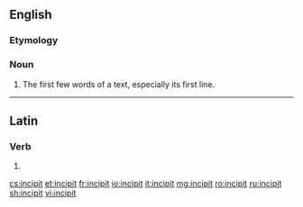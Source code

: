 ==English==
{{wikipedia}}

===Etymology===
{{etyl|la|en}} {{term|incipit|lang=la||it begins}}

===Noun===
{{en-noun}}

# The first few words of a text, especially its first line.

----

==Latin==

===Verb===
{{la-verb-form|incipit}}

# {{inflection of|incipiō||3|s|pres|actv|indc|lang=la}}

[[cs:incipit]]
[[et:incipit]]
[[fr:incipit]]
[[io:incipit]]
[[it:incipit]]
[[mg:incipit]]
[[ro:incipit]]
[[ru:incipit]]
[[sh:incipit]]
[[vi:incipit]]